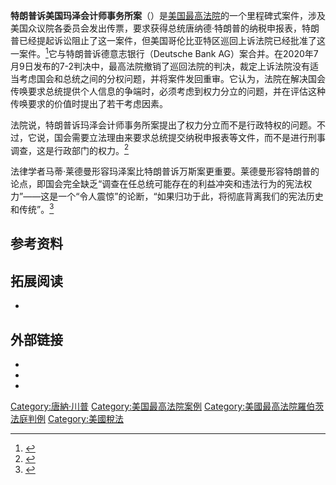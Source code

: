 {{Infobox SCOTUS case
|ArgueDate=5月12日
|ArgueYear=2020年
|DecideDate=7月9日
|DecideYear=2020年
|Litigants=特朗普诉美国玛泽会计师事务所
|USVol=591
|USPage=___
|ParallelCitations=140 S. Ct. 2019
|Docket=19-715
|FullName=唐纳德·特朗普等人诉美国玛泽会计师事务所和美国众议院监督与改革委员会
|Prior=Preliminary injunction denied, ''Trump v. Comm. on Oversight and Reform'', 380 [[F._Supp._3d|F. Supp. 3d]] [https://www.leagle.com/decision/infdco20190523g19 76] (D.D.C. 2019); affirmed, 940 [[F.3d|F.3d]] [https://www.leagle.com/decision/infco20191011141 710], [https://www.cadc.uscourts.gov/internet/opinions.nsf/2D73A7890FAEE374852584B100822F92/$file/19-5142-1815681.pdf No. 19-5142] (D.C. Cir. 2019); rehearing ''[[en_banc|en banc]]'' denied, (D.C. Cir. Nov. 13, 2019); stay granted, Application No. [https://www.supremecourt.gov/orders/courtorders/112519zr_7l48.pdf 19A545] (S. Ct. 2019); cert. granted, consolidated with Second Circuit's ''Donald J. Trump, et al. v. Deutsche Bank AG, et al.'', No. 19-760 (S. Ct. 2019)<ref name="SCOTUSdocket"/>
|Holding=下级法院没有充分考虑到国会传唤总统提供信息所涉及的重大分权问题。
|SCOTUS=2018-2020
|Majority=罗伯茨
|JoinMajority=金斯伯格、布雷耶、索托马约尔、卡根、戈萨奇、卡瓦诺
|Dissent=托马斯
|Dissent2=阿利托
}}

'''特朗普诉美国玛泽会计师事务所案'''（{{lang-en|Trump v. Mazars USA, LLP}}）是[[美国最高法院|美国最高法院]]的一个里程碑式案件，涉及美国众议院各委员会发出传票，要求获得总统唐纳德·特朗普的纳税申报表，特朗普已经提起诉讼阻止了这一案件，但美国哥伦比亚特区巡回上诉法院已经批准了这一案件。<ref name="SCOTUSdocket">{{Cite web|title=Search - Supreme Court of the United States|url=https://www.supremecourt.gov/search.aspx?filename=/docket/docketfiles/html/public/19-715.html|access-date=2020-06-26|website=www.supremecourt.gov|archive-date=2021-01-27|archive-url=https://web.archive.org/web/20210127193536/https://www.supremecourt.gov/search.aspx?filename=%2Fdocket%2Fdocketfiles%2Fhtml%2Fpublic%2F19-715.html|dead-url=no}}</ref>它与特朗普诉德意志银行（Deutsche Bank AG）案合并。在2020年7月9日发布的7-2判决中，最高法院撤销了巡回法院的判决，裁定上诉法院没有适当考虑国会和总统之间的分权问题，并将案件发回重审。它认为，法院在解决国会传唤要求总统提供个人信息的争端时，必须考虑到权力分立的问题，并在评估这种传唤要求的价值时提出了若干考虑因素。

法院说，特朗普诉玛泽会计师事务所案提出了权力分立而不是行政特权的问题。不过，它说，国会需要立法理由来要求总统提交纳税申报表等文件，而不是进行刑事调查，这是行政部门的权力。<ref>{{Cite web |url=https://www.npr.org/2020/07/09/889378080/trump-not-immune-from-releasing-tax-returns-supreme-court-rules |title=Trump Not 'Immune' From Releasing Tax Returns, Supreme Court Rules |access-date=2021-02-14 |archive-date=2021-01-25 |archive-url=https://web.archive.org/web/20210125134726/https://www.npr.org/2020/07/09/889378080/trump-not-immune-from-releasing-tax-returns-supreme-court-rules |dead-url=no }}</ref>

法律学者马蒂·莱德曼形容玛泽案比特朗普诉万斯案更重要。莱德曼形容特朗普的论点，即国会完全缺乏“调查在任总统可能存在的利益冲突和违法行为的宪法权力”——这是一个“令人震惊”的论断，“如果归功于此，将彻底背离我们的宪法历史和传统”。<ref>{{cite web|author=Marty Lederman|url=https://www.justsecurity.org/67461/understanding-the-two-mazars-subpoena-cases-before-the-supreme-court/|title=Understanding the Two Mazars Subpoena Cases Before the Supreme Court|date=November 25, 2019|website=Just Security|access-date=2021-02-14|archive-date=2021-01-20|archive-url=https://web.archive.org/web/20210120163706/https://www.justsecurity.org/67461/understanding-the-two-mazars-subpoena-cases-before-the-supreme-court/|dead-url=no}}</ref>

==参考资料==
{{reflist}}

==拓展阅读==
*{{cite journal |last=Grewal |first=Amandeep S. |title=The President's Tax Returns |volume=27 |journal=[[George_Mason_Law_Review|George Mason Law Review]] |pages=__ |year=2020 |ssrn=3381974 }}

==外部链接==
* {{caselaw source|case=''Trump v. Deutsche Bank, AG'' (2019)|other_source1=Second Circuit (slip opinion)|other_url1=http://www.ca2.uscourts.gov/decisions/isysquery/29700093-a5d7-45ea-9738-04a53a4ca36a/8/doc/19-1540_complete_opn.pdf#xml=http://www.ca2.uscourts.gov/decisions/isysquery/29700093-a5d7-45ea-9738-04a53a4ca36a/8/hilite/}}
*{{caselaw source
 | case = {{ussc|name=Trump v. Mazars USA, LLP|volume=591|year=2020|docket=19-715|el=no}}
 | courtlistener =
 | justia =https://supreme.justia.com/cases/federal/us/591/19-715/
 | oyez =https://www.oyez.org/cases/2019/19-715
 | other_source1 = Supreme Court (slip opinion)
 | other_url1 =https://www.supremecourt.gov/opinions/19pdf/19-715_febh.pdf
 }}
* {{caselaw source
 | case = ''Trump v. Mazars USA, LLP'', No. 19-5142 (2019)
 | other_source1 = D.C. Circuit (slip opinion)
 | other_url1 = https://www.cadc.uscourts.gov/internet/opinions.nsf/20C16C3C5721030C85258490004DE33C/$file/19-5142-1810450.pdf
}}

[[Category:唐納·川普|Category:唐納·川普]]
[[Category:美国最高法院案例|Category:美国最高法院案例]]
[[Category:美國最高法院羅伯茨法庭判例|Category:美國最高法院羅伯茨法庭判例]]
[[Category:美國稅法|Category:美國稅法]]
